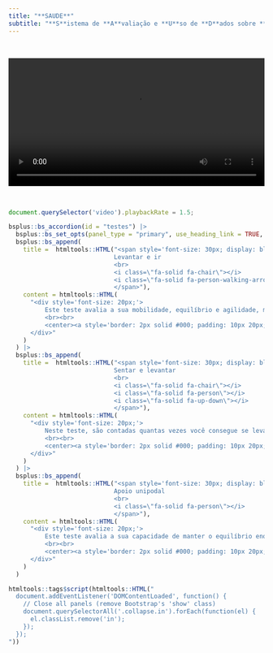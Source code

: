```yaml
---
title: "**SAUDE**"
subtitle: "**S**istema de **A**valiação e **U**so de **D**ados sobre **E**nvelhecimento"
---
```


<br>

<center>
<video src="videos/index.mp4" width="100%" controls></video>
</center>

<br>

```js
document.querySelector('video').playbackRate = 1.5;
```


```r
bsplus::bs_accordion(id = "testes") |>
  bsplus::bs_set_opts(panel_type = "primary", use_heading_link = TRUE, open = FALSE) |>
  bsplus::bs_append(
    title =  htmltools::HTML("<span style='font-size: 30px; display: block; text-align: center; padding: 10px 30px 10px 30px;'>
                             Levantar e ir
                             <br>
                             <i class=\"fa-solid fa-chair\"></i>
                             <i class=\"fa-solid fa-person-walking-arrow-loop-left\"></i>
                             </span>"),
    content = htmltools::HTML(
      "<div style='font-size: 20px;'>
          Este teste avalia a sua mobilidade, equilíbrio e agilidade, medindo o tempo necessário para você completar um percurso que envolve caminhar, trocar de direção e realizar mudanças posturais. Esse teste fornece informações sobre a sua capacidade funcional e risco de quedas.
          <br><br>
          <center><a style='border: 2px solid #000; padding: 10px 20px; text-decoration: none; border-radius: 5px; display: inline-block;' href='timed-up-and-go.html'>TESTE AGORA!</a></center>
      </div>"
    )
  ) |>
  bsplus::bs_append(
    title =  htmltools::HTML("<span style='font-size: 30px; display: block; text-align: center; padding: 10px 30px 10px 30px;'>
                             Sentar e levantar
                             <br>
                             <i class=\"fa-solid fa-chair\"></i>
                             <i class=\"fa-solid fa-person\"></i>
                             <i class=\"fa-solid fa-up-down\"></i>
                             </span>"),
    content = htmltools::HTML(
      "<div style='font-size: 20px;'>
          Neste teste, são contadas quantas vezes você consegue se levantar e sentar de uma cadeira em 30 segundos. Esse exame avalia a sua força muscular, equilíbrio e agilidade.
          <br><br>
          <center><a style='border: 2px solid #000; padding: 10px 20px; text-decoration: none; border-radius: 5px; display: inline-block;' href='sentar-e-levantar.html'>TESTE AGORA!</a></center>
      </div>"
    )
  ) |>
  bsplus::bs_append(
    title =  htmltools::HTML("<span style='font-size: 30px; display: block; text-align: center; padding: 10px 30px 10px 30px;'>
                             Apoio unipodal
                             <br>
                             <i class=\"fa-solid fa-person\"></i>
                             </span>"),
    content = htmltools::HTML(
      "<div style='font-size: 20px;'>
          Este teste avalia a sua capacidade de manter o equilíbrio enquanto está em pé sobre uma perna. Esse exame é fundamental para a avaliação do seu equilíbrio estático.
          <br><br>
          <center><a style='border: 2px solid #000; padding: 10px 20px; text-decoration: none; border-radius: 5px; display: inline-block;' href='apoio-unipodal.html'>TESTE AGORA!</a></center>
      </div>"
    )
  )
```

```r
htmltools::tags$script(htmltools::HTML("
  document.addEventListener('DOMContentLoaded', function() {
    // Close all panels (remove Bootstrap's 'show' class)
    document.querySelectorAll('.collapse.in').forEach(function(el) {
      el.classList.remove('in');
    });
  });
"))
```

<br>
